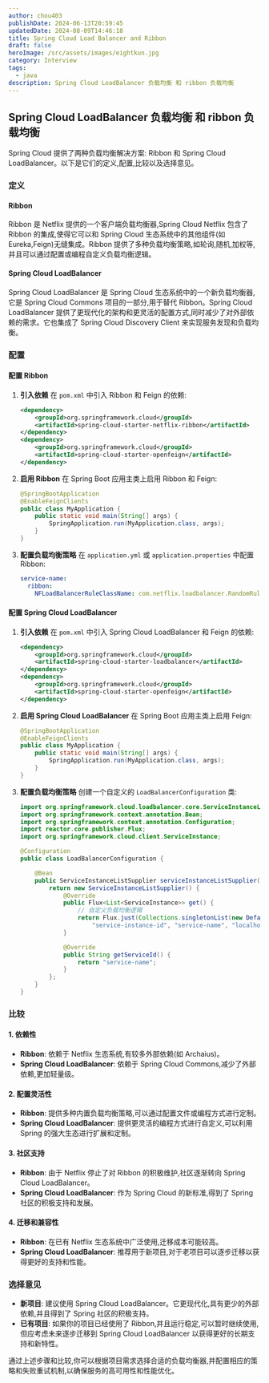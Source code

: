 ```yaml
---
author: chou403
publishDate: 2024-06-13T20:59:45
updatedDate: 2024-08-09T14:46:18
title: Spring Cloud Load Balancer and Ribbon
draft: false
heroImage: /src/assets/images/eightkun.jpg
category: Interview
tags:
  - java
description: Spring Cloud LoadBalancer 负载均衡 和 ribbon 负载均衡
---
```


## Spring Cloud LoadBalancer 负载均衡 和 ribbon 负载均衡

Spring Cloud 提供了两种负载均衡解决方案: Ribbon 和 Spring Cloud LoadBalancer。以下是它们的定义,配置,比较以及选择意见。

### 定义

#### Ribbon

Ribbon 是 Netflix 提供的一个客户端负载均衡器,Spring Cloud Netflix 包含了 Ribbon 的集成,使得它可以和 Spring Cloud 生态系统中的其他组件(如 Eureka,Feign)无缝集成。Ribbon 提供了多种负载均衡策略,如轮询,随机,加权等,并且可以通过配置或编程自定义负载均衡逻辑。

#### Spring Cloud LoadBalancer

Spring Cloud LoadBalancer 是 Spring Cloud 生态系统中的一个新负载均衡器,它是 Spring Cloud Commons 项目的一部分,用于替代 Ribbon。Spring Cloud LoadBalancer 提供了更现代化的架构和更灵活的配置方式,同时减少了对外部依赖的需求。它也集成了 Spring Cloud Discovery Client 来实现服务发现和负载均衡。

### 配置

#### 配置 Ribbon

1. **引入依赖**
   在 `pom.xml` 中引入 Ribbon 和 Feign 的依赖:

   ```xml
   <dependency>
       <groupId>org.springframework.cloud</groupId>
       <artifactId>spring-cloud-starter-netflix-ribbon</artifactId>
   </dependency>
   <dependency>
       <groupId>org.springframework.cloud</groupId>
       <artifactId>spring-cloud-starter-openfeign</artifactId>
   </dependency>
   ```

2. **启用 Ribbon**
   在 Spring Boot 应用主类上启用 Ribbon 和 Feign:

   ```java
   @SpringBootApplication
   @EnableFeignClients
   public class MyApplication {
       public static void main(String[] args) {
           SpringApplication.run(MyApplication.class, args);
       }
   }
   ```

3. **配置负载均衡策略**
   在 `application.yml` 或 `application.properties` 中配置 Ribbon:

   ```yaml
   service-name:
     ribbon:
       NFLoadBalancerRuleClassName: com.netflix.loadbalancer.RandomRule
   ```

#### 配置 Spring Cloud LoadBalancer

1. **引入依赖**
   在 `pom.xml` 中引入 Spring Cloud LoadBalancer 和 Feign 的依赖:

   ```xml
   <dependency>
       <groupId>org.springframework.cloud</groupId>
       <artifactId>spring-cloud-starter-loadbalancer</artifactId>
   </dependency>
   <dependency>
       <groupId>org.springframework.cloud</groupId>
       <artifactId>spring-cloud-starter-openfeign</artifactId>
   </dependency>
   ```

2. **启用 Spring Cloud LoadBalancer**
   在 Spring Boot 应用主类上启用 Feign:

   ```java
   @SpringBootApplication
   @EnableFeignClients
   public class MyApplication {
       public static void main(String[] args) {
           SpringApplication.run(MyApplication.class, args);
       }
   }
   ```

3. **配置负载均衡策略**
   创建一个自定义的 `LoadBalancerConfiguration` 类:

   ```java
   import org.springframework.cloud.loadbalancer.core.ServiceInstanceListSupplier;
   import org.springframework.context.annotation.Bean;
   import org.springframework.context.annotation.Configuration;
   import reactor.core.publisher.Flux;
   import org.springframework.cloud.client.ServiceInstance;

   @Configuration
   public class LoadBalancerConfiguration {

       @Bean
       public ServiceInstanceListSupplier serviceInstanceListSupplier() {
           return new ServiceInstanceListSupplier() {
               @Override
               public Flux<List<ServiceInstance>> get() {
                   // 自定义负载均衡逻辑
                   return Flux.just(Collections.singletonList(new DefaultServiceInstance(
                       "service-instance-id", "service-name", "localhost", 8080, false)));
               }

               @Override
               public String getServiceId() {
                   return "service-name";
               }
           };
       }
   }
   ```

### 比较

#### 1. 依赖性

- **Ribbon**: 依赖于 Netflix 生态系统,有较多外部依赖(如 Archaius)。
- **Spring Cloud LoadBalancer**: 依赖于 Spring Cloud Commons,减少了外部依赖,更加轻量级。

#### 2. 配置灵活性

- **Ribbon**: 提供多种内置负载均衡策略,可以通过配置文件或编程方式进行定制。
- **Spring Cloud LoadBalancer**: 提供更灵活的编程方式进行自定义,可以利用 Spring 的强大生态进行扩展和定制。

#### 3. 社区支持

- **Ribbon**: 由于 Netflix 停止了对 Ribbon 的积极维护,社区逐渐转向 Spring Cloud LoadBalancer。
- **Spring Cloud LoadBalancer**: 作为 Spring Cloud 的新标准,得到了 Spring 社区的积极支持和发展。

#### 4. 迁移和兼容性

- **Ribbon**: 在已有 Netflix 生态系统中广泛使用,迁移成本可能较高。
- **Spring Cloud LoadBalancer**: 推荐用于新项目,对于老项目可以逐步迁移以获得更好的支持和性能。

### 选择意见

- **新项目**: 建议使用 Spring Cloud LoadBalancer。它更现代化,具有更少的外部依赖,并且得到了 Spring 社区的积极支持。
- **已有项目**: 如果你的项目已经使用了 Ribbon,并且运行稳定,可以暂时继续使用,但应考虑未来逐步迁移到 Spring Cloud LoadBalancer 以获得更好的长期支持和新特性。

通过上述步骤和比较,你可以根据项目需求选择合适的负载均衡器,并配置相应的策略和失败重试机制,以确保服务的高可用性和性能优化。

